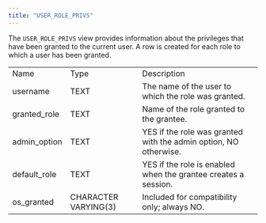 ```yaml
---
title: "USER_ROLE_PRIVS"
---
```


<div id="user_role_privs" class="registered_link"></div>


The `USER_ROLE_PRIVS` view provides information about the privileges that have been granted to the current user. A row is created for each role to which a user has been granted.

|               |                      |                                                                  |
| ------------- | -------------------- | ---------------------------------------------------------------- |
| Name          | Type                 | Description                                                      |
| username      | TEXT                 | The name of the user to which the role was granted.              |
| granted_role | TEXT                 | Name of the role granted to the grantee.                         |
| admin_option | TEXT                 | YES if the role was granted with the admin option, NO otherwise. |
| default_role | TEXT                 | YES if the role is enabled when the grantee creates a session.   |
| os_granted   | CHARACTER VARYING(3) | Included for compatibility only; always NO.                      |
